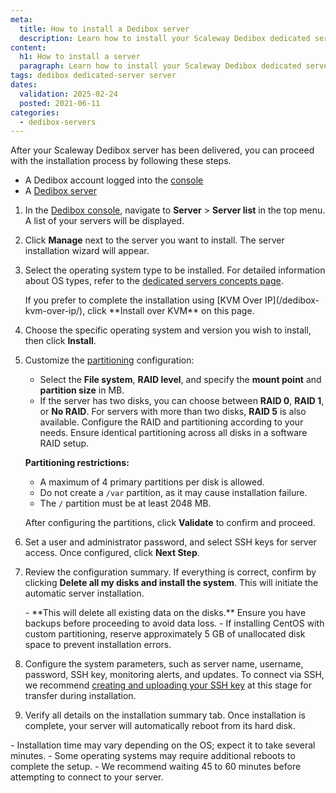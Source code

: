 ```yaml
---
meta:
  title: How to install a Dedibox server 
  description: Learn how to install your Scaleway Dedibox dedicated server with step-by-step instructions for OS selection, partitioning, and configuration.
content:
  h1: How to install a server 
  paragraph: Learn how to install your Scaleway Dedibox dedicated server with step-by-step instructions for OS selection, partitioning, and configuration.
tags: dedibox dedicated-server server 
dates:
  validation: 2025-02-24
  posted: 2021-06-11
categories:
  - dedibox-servers
---
```


After your Scaleway Dedibox server has been delivered, you can proceed with the installation process by following these steps.

<Macro id="requirements" />

- A Dedibox account logged into the [console](https://console.online.net)
- A [Dedibox server](/dedibox/how-to/order-a-server/)

1. In the [Dedibox console](https://console.online.net/), navigate to **Server** > **Server list** in the top menu. A list of your servers will be displayed.
2. Click **Manage** next to the server you want to install. The server installation wizard will appear.
3. Select the operating system type to be installed.
   <Message type="tip">
     For detailed information about OS types, refer to the [dedicated servers concepts page](/dedibox/concepts/#os-type).
   </Message>

   <Message type="note">
     If you prefer to complete the installation using [KVM Over IP](/dedibox-kvm-over-ip/), click **Install over KVM** on this page.
   </Message>
4. Choose the specific operating system and version you wish to install, then click **Install**.
5. Customize the [partitioning](/dedibox/concepts/#partitioning) configuration:

   - Select the **File system**, **RAID level**, and specify the **mount point** and **partition size** in MB.
   - If the server has two disks, you can choose between **RAID 0**, **RAID 1**, or **No RAID**. For servers with more than two disks, **RAID 5** is also available. Configure the RAID and partitioning according to your needs. Ensure identical partitioning across all disks in a software RAID setup.

   **Partitioning restrictions:**
   - A maximum of 4 primary partitions per disk is allowed.
   - Do not create a `/var` partition, as it may cause installation failure.
   - The `/` partition must be at least 2048 MB.

   After configuring the partitions, click **Validate** to confirm and proceed.

6. Set a user and administrator password, and select SSH keys for server access. Once configured, click **Next Step**.
7. Review the configuration summary. If everything is correct, confirm by clicking **Delete all my disks and install the system**. This will initiate the automatic server installation.

   <Message type="important">
     - **This will delete all existing data on the disks.** Ensure you have backups before proceeding to avoid data loss.
     - If installing CentOS with custom partitioning, reserve approximately 5 GB of unallocated disk space to prevent installation errors.
   </Message>
8. Configure the system parameters, such as server name, username, password, SSH key, monitoring alerts, and updates.
   <Message type="note">
     To connect via SSH, we recommend [creating and uploading your SSH key](/dedibox-account/how-to/upload-an-ssh-key/) at this stage for transfer during installation.
   </Message>
9. Verify all details on the installation summary tab. Once installation is complete, your server will automatically reboot from its hard disk.

<Message type="note">
  - Installation time may vary depending on the OS; expect it to take several minutes.
  - Some operating systems may require additional reboots to complete the setup.
  - We recommend waiting 45 to 60 minutes before attempting to connect to your server.
</Message>